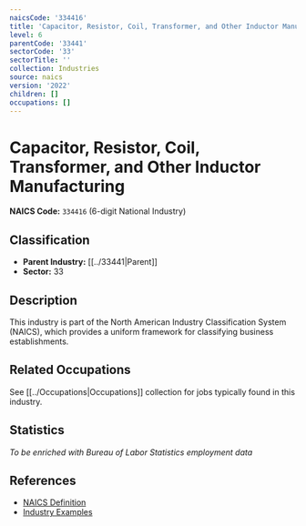 ```yaml
---
naicsCode: '334416'
title: 'Capacitor, Resistor, Coil, Transformer, and Other Inductor Manufacturing'
level: 6
parentCode: '33441'
sectorCode: '33'
sectorTitle: ''
collection: Industries
source: naics
version: '2022'
children: []
occupations: []
---
```

# Capacitor, Resistor, Coil, Transformer, and Other Inductor Manufacturing

**NAICS Code:** `334416` (6-digit National Industry)

## Classification

- **Parent Industry:** [[../33441|Parent]]
- **Sector:** 33

## Description

This industry is part of the North American Industry Classification System (NAICS), which provides a uniform framework for classifying business establishments.

## Related Occupations

See [[../Occupations|Occupations]] collection for jobs typically found in this industry.

## Statistics

*To be enriched with Bureau of Labor Statistics employment data*

## References

- [NAICS Definition](https://www.census.gov/naics/)
- [Industry Examples](https://www.census.gov/naics/2022NAICS/)

